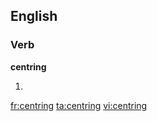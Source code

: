 
==English==

===Verb===
'''centring'''

# {{present participle of|[[centre]]}}

[[fr:centring]]
[[ta:centring]]
[[vi:centring]]